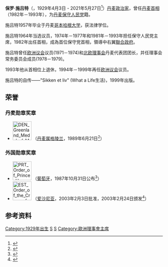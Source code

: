 {{Infobox Officeholder
|name = 保罗·施吕特
|original_name = Poul Schlüter
|honorific-suffix = 
|image            = File:Poul Schluter portrait 2005.jpg
|caption = 2005年的施吕特
|office1           = {{flagicon|Denmark}} 第22任[[丹麦首相|丹麦首相]]
|monarch1          = [[玛格丽特二世|玛格丽特二世]]
|term_start1       = 1982年9月10日
|term_end1         = 1993年1月25日
|predecessor1      = [[安高·约恩森|安高·约恩森]]
|successor1        = [[波尔·尼鲁普·拉斯穆森|波尔·尼鲁普·拉斯穆森]]
|birth_date       = {{birth date|1929|4|3|df=y}}
|birth_place      = {{DEN}}[[岑讷|岑讷]]
|death_date       = {{death date and age|2021|5|27|1929|4|3|df=y}}
|death_place      = {{DEN}}[[腓特烈堡|腓特烈堡]]
|nationality      = {{DEN}}
|spouse        = Majken Steen-Andersen (m. 1963; div. 1978)
Lisbeth Povelsen (m. 1979; div. 1988)
Anne Marie Vessel Schlüter (m. 1989)
|party            = [[丹麦保守人民党|丹麦保守人民党]]
|alma_mater       = [[哥本哈根大学|哥本哈根大学]]
}}
'''保罗·施吕特'''（{{lang-da|Poul Schlüter}}，1929年4月3日 - 2021年5月27日<ref>{{cite web|url=https://nyheder.tv2.dk/politik/2021-05-28-poul-schluter-er-doed|title=Poul Schlüter er død|language=da|publisher=Nyheder|date=2021-05-28|accessdate=2021-05-30|archive-date=2021-06-04|archive-url=https://web.archive.org/web/20210604110903/https://nyheder.tv2.dk/politik/2021-05-28-poul-schluter-er-doed}}</ref>）[[丹麦|丹麦]][[政治家|政治家]]，曾任[[丹麦首相列表|丹麦首相]]（1982年－1993年），为[[丹麦保守人民党|丹麦保守人民党]]籍。

施吕特1957年毕业于丹麦[[哥本哈根大学|哥本哈根大学]]，获法律学位。

施吕特1964年当选议员，1974年－1977年和1981年－1993年担任保守人民党主席，1982年出任首相，成為首位保守党首相，領導中右翼[[聯合政府|聯合政府]]。

施吕特曾任[[欧洲议会|欧洲议会]]议员(1971－1974)和[[北欧理事会|北欧理事会]]丹麦代表团团长，并任理事会常务委员会成员(1978－1979)。

1993年他从首相位上退休，1994年－1999年再任[[欧洲议会|欧洲议会]]议员。

施吕特的自传——"Sikken et liv" (What a Life生活)，1999年出版。

==荣誉==
===丹麦勋章奖章===
* [[File:DEN_Greenland_Medal_of_Merit_ribbon.svg|60px]] {{link-da|金质格陵兰贡献奖章|Nersornaat}}（[[格陵兰|丹麦属格陵兰]]，1989年6月21日<ref>{{da}}{{cite web |url=https://ina.gl/media/2526806/d-inatsisartut-website-inatsisartutgl-media-10531-nersornaat-1989.pdf |title=Nersornaat 1989 |publisher=Inatsisartut |date= |accessdate=2021-10-07 |archive-date=2022-03-02 |archive-url=https://web.archive.org/web/20220302021305/https://ina.gl/media/2526806/d-inatsisartut-website-inatsisartutgl-media-10531-nersornaat-1989.pdf |dead-url=no }}</ref>）

===外国勋章奖章===
* [[File:PRT_Order_of_Prince_Henry_-_Grand_Cross_BAR.svg|60px]] {{link-pt|恩里克王子大十字勋章|Ordem do Infante D. Henrique}}（[[葡萄牙|葡萄牙]]，1987年10月31日公布<ref>{{pt}}{{cite web |url=https://www.ordens.presidencia.pt/?idc=154&list=1 |title=ENTIDADES ESTRANGEIRAS AGRACIADAS COM ORDENS PORTUGUESAS |publisher=Presidência da República Portuguesa |date= |accessdate=2021-10-07 |archive-date=2017-10-20 |archive-url=https://web.archive.org/web/20171020064132/http://www.ordens.presidencia.pt/?idc=154&list=1 |dead-url=no }}</ref>）
* [[File:EST_Order_of_the_Cross_of_Terra_Mariana_-_1st_Class_BAR.png|60px]] {{link-en|一等圣母玛利亚之地十字勋章|Order of the Cross of Terra Mariana}}（[[爱沙尼亚|爱沙尼亚]]，2003年2月3日批准，2003年2月24日颁发<ref>{{en}}{{cite web |url=https://www.president.ee/en/estonia/decorations/bearer/398/poul-holmskov-schluter |title=Poul Holmskov Schlüter |publisher=Estonian State Decorations |date= |accessdate=2021-10-06 |deadurl=no |archiveurl=https://web.archive.org/web/20211006130422/https://www.president.ee/en/estonia/decorations/bearer/398/poul-holmskov-schluter |archivedate=2021-10-06 }}</ref>）

==参考资料==
{{reflist}}

{{commonscat|Poul Schlüter}}

{{start box}}
{{s-before|[[汉斯·彼得·克劳森|汉斯·彼得·克劳森]]}}
{{s-title|司法大臣(代理)|1989年10月3日－1989年10月5日}}
{{s-after|[[汉斯·恩格尔|汉斯·恩格尔]]}}
{{s-before|[[安高·约恩森|安高·约恩森]]}}
{{s-title|[[丹麦首相列表|丹麦首相]]|1982年9月10日－1993年1月25日}}
{{s-after|[[波尔·尼鲁普·拉斯穆森|波尔·尼鲁普·拉斯穆森]]}}
{{end box}}

{{欧洲理事会主席}}
{{Authority control}}

{{DEFAULTSORT:Schluter, Poul}}
[[Category:1929年出生|Category:1929年出生]]
[[Category:丹麦首相|S]]
[[Category:哥本哈根大学校友|S]]
[[Category:歐洲理事會主席|Category:歐洲理事會主席]]